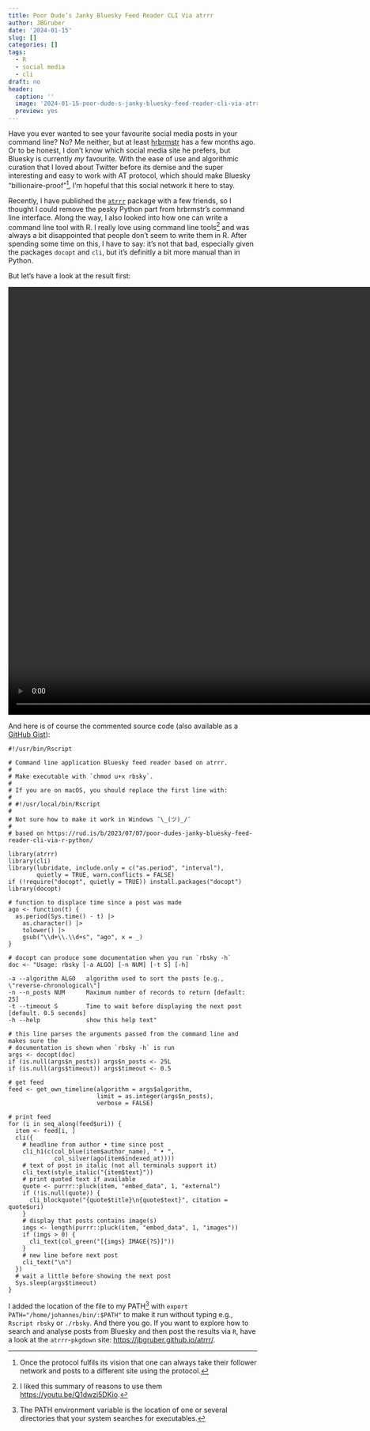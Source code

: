 ```yaml
---
title: Poor Dude’s Janky Bluesky Feed Reader CLI Via atrrr
author: JBGruber
date: '2024-01-15'
slug: []
categories: []
tags:
  - R
  - social media
  - cli
draft: no
header:
  caption: ''
  image: '2024-01-15-poor-dude-s-janky-bluesky-feed-reader-cli-via-atrrr-thumb.png'
  preview: yes
---
```


Have you ever wanted to see your favourite social media posts in your command line?
No?
Me neither, but at least [hrbrmstr](https://rud.is/b/2023/07/07/poor-dudes-janky-bluesky-feed-reader-cli-via-r-python/) has a few months ago.
Or to be honest, I don't know which social media site he prefers, but Bluesky is currently *my* favourite.
With the ease of use and algorithmic curation that I loved about Twitter before its demise and the super interesting and easy to work with AT protocol, which should make Bluesky "billionaire-proof"^[
Once the protocol fulfils its vision that one can always take their follower network and posts to a different site using the protocol.
], I'm hopeful that this social network it here to stay.

Recently, I have published the [`atrrr`](https://www.johannesbgruber.eu/post/2024-01-09-release-atrrr/) package with a few friends, so I thought I could remove the pesky Python part from hrbrmstr's command line interface.
Along the way, I also looked into how one can write a command line tool with R.
I really love using command line tools^[I liked this summary of reasons to use them <https://youtu.be/Q1dwzi5DKio>.] and was always a bit disappointed that people don't seem to write them in R.
After spending some time on this, I have to say: it's not that bad, especially given the packages `docopt` and `cli`, but it's definitly a bit more manual than in Python.

But let's have a look at the result first:

![](https://www.johannesbgruber.eu/img/rbsky.mp4){width="892px" height="866px"}

And here is of course the commented source code (also available as a [GitHub Gist](https://gist.github.com/JBGruber/31d8b88b79426c03eb8534f48344cbd8)):

```
#!/usr/bin/Rscript

# Command line application Bluesky feed reader based on atrrr.
#
# Make executable with `chmod u+x rbsky`.
#
# If you are on macOS, you should replace the first line with:
#
# #!/usr/local/bin/Rscript
#
# Not sure how to make it work in Windows ¯\_(ツ)_/¯
#
# based on https://rud.is/b/2023/07/07/poor-dudes-janky-bluesky-feed-reader-cli-via-r-python/

library(atrrr)
library(cli)
library(lubridate, include.only = c("as.period", "interval"), 
        quietly = TRUE, warn.conflicts = FALSE)
if (!require("docopt", quietly = TRUE)) install.packages("docopt")
library(docopt)

# function to displace time since a post was made
ago <- function(t) {
  as.period(Sys.time() - t) |>
    as.character() |>
    tolower() |>
    gsub("\\d+\\.\\d+s", "ago", x = _)
}

# docopt can produce some documentation when you run `rbsky -h`
doc <- "Usage: rbsky [-a ALGO] [-n NUM] [-t S] [-h]

-a --algorithm ALGO   algorithm used to sort the posts [e.g., \"reverse-chronological\"]
-n --n_posts NUM      Maximum number of records to return [default: 25]
-t --timeout S        Time to wait before displaying the next post [default. 0.5 seconds]
-h --help             show this help text"

# this line parses the arguments passed from the command line and makes sure the
# documentation is shown when `rbsky -h` is run
args <- docopt(doc)
if (is.null(args$n_posts)) args$n_posts <- 25L
if (is.null(args$timeout)) args$timeout <- 0.5

# get feed
feed <- get_own_timeline(algorithm = args$algorithm,
                         limit = as.integer(args$n_posts),
                         verbose = FALSE)

# print feed
for (i in seq_along(feed$uri)) {
  item <- feed[i, ]
  cli({
    # headline from author • time since post
    cli_h1(c(col_blue(item$author_name), " • ",
             col_silver(ago(item$indexed_at))))
    # text of post in italic (not all terminals support it)
    cli_text(style_italic("{item$text}"))
    # print quoted text if available
    quote <- purrr::pluck(item, "embed_data", 1, "external")
    if (!is.null(quote)) {
      cli_blockquote("{quote$title}\n{quote$text}", citation = quote$uri)
    }
    # display that posts contains image(s)
    imgs <- length(purrr::pluck(item, "embed_data", 1, "images"))
    if (imgs > 0) {
      cli_text(col_green("[{imgs} IMAGE{?S}]"))
    }
    # new line before next post
    cli_text("\n")
  })
  # wait a little before showing the next post
  Sys.sleep(args$timeout)
}
```

I added the location of the file to my PATH^[The PATH environment variable is the location of one or several directories that your system searches for executables.] with `export PATH="/home/johannes/bin/:$PATH"` to make it run without typing e.g., `Rscript rbsky` or `./rbsky`.
And there you go.
If you want to explore how to search and analyse posts from Bluesky and then post the results via `R`, have a look at the `atrrr`-`pkgdown` site: <https://jbgruber.github.io/atrrr/>.

